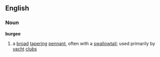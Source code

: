 ==English==
===Noun===
'''burgee'''
# a [[broad]] [[tapering]] [[pennant]], often with a [[swallowtail]]; used primarily by [[yacht]] [[club]]s